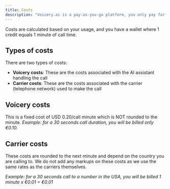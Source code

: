 ```yaml
---
title: Costs
description: "Voicery.ai is a pay-as-you-go platform, you only pay for what you use."
---
```


Costs are calculated based on your usage, and you have a wallet where 1 credit equals 1 minute of call time.

## Types of costs

There are two types of costs:

- **Voicery costs**: These are the costs associated with the AI assistant handling the call
- **Carrier costs**: These are the costs associated with the carrier (telephone network) used to make the call

## Voicery costs

This is a fixed cost of USD 0.20/call minute which is NOT rounded to the minute.
_Example: for a 30 seconds call duration, you will be billed only €0.10._

## Carrier costs

These costs are rounded to the next minute and depend on the country you are calling to. We do not add any markups on these costs as we use the same rates as the carriers themselves.

_Example: for a 30 seconds call to a number in the USA, you will be billed 1 minute x €0.01 = €0.01_
